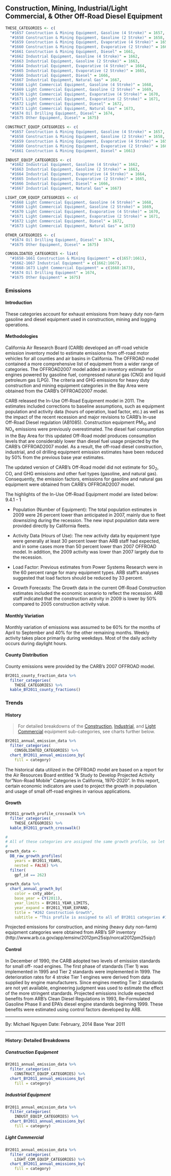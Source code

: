 ## Construction, Mining, Industrial/Light Commercial, & Other Off-Road Diesel Equipment {#mobile-offroad-diesel}

```r
THESE_CATEGORIES <- c(
  "#1657 Construction & Mining Equipment, Gasoline (4 Stroke)" = 1657,
  "#1658 Construction & Mining Equipment, Gasoline (2 Stroke)" = 1658,
  "#1659 Construction & Mining Equipment, Evaporative (4 Stroke)" = 1659,
  "#1660 Construction & Mining Equipment, Evaporative (2 Stroke)" = 1660,
  "#1661 Construction & Mining Equipment, Diesel" = 1661,
  "#1662 Industrial Equipment, Gasoline (4 Stroke)" = 1662,
  "#1663 Industrial Equipment, Gasoline (2 Stroke)" = 1663,
  "#1664 Industrial Equipment, Evaporative (4 Stroke)" = 1664,
  "#1665 Industrial Equipment, Evaporative (2 Stroke)" = 1665,
  "#1666 Industrial Equipment, Diesel" = 1666,
  "#1667 Industrial Equipment, Natural Gas" = 1667,
  "#1668 Light Commercial Equipment, Gasoline (4 Stroke)" = 1668,
  "#1669 Light Commercial Equipment, Gasoline (2 Stroke)" = 1669,
  "#1670 Light Commercial Equipment, Evaporative (4 Stroke)" = 1670,
  "#1671 Light Commercial Equipment, Evaporative (2 Stroke)" = 1671,
  "#1672 Light Commercial Equipment, Diesel" = 1672,
  "#1673 Light Commercial Equipment, Natural Gas" = 1673,
  "#1674 Oil Drilling Equipment, Diesel" = 1674,
  "#1675 Other Equipment, Diesel" = 1675)

CONSTRUCT_EQUIP_CATEGORIES <- c(
  "#1657 Construction & Mining Equipment, Gasoline (4 Stroke)" = 1657,
  "#1658 Construction & Mining Equipment, Gasoline (2 Stroke)" = 1658,
  "#1659 Construction & Mining Equipment, Evaporative (4 Stroke)" = 1659,
  "#1660 Construction & Mining Equipment, Evaporative (2 Stroke)" = 1660,
  "#1661 Construction & Mining Equipment, Diesel" = 1661)

INDUST_EQUIP_CATEGORIES <- c(
  "#1662 Industrial Equipment, Gasoline (4 Stroke)" = 1662,
  "#1663 Industrial Equipment, Gasoline (2 Stroke)" = 1663,
  "#1664 Industrial Equipment, Evaporative (4 Stroke)" = 1664,
  "#1665 Industrial Equipment, Evaporative (2 Stroke)" = 1665,
  "#1666 Industrial Equipment, Diesel" = 1666,
  "#1667 Industrial Equipment, Natural Gas" = 1667)

LIGHT_COM_EQUIP_CATEGORIES <- c(
  "#1668 Light Commercial Equipment, Gasoline (4 Stroke)" = 1668,
  "#1669 Light Commercial Equipment, Gasoline (2 Stroke)" = 1669,
  "#1670 Light Commercial Equipment, Evaporative (4 Stroke)" = 1670,
  "#1671 Light Commercial Equipment, Evaporative (2 Stroke)" = 1671,
  "#1672 Light Commercial Equipment, Diesel" = 1672,
  "#1673 Light Commercial Equipment, Natural Gas" = 1673)

OTHER_CATEGORIES <- c(
  "#1674 Oil Drilling Equipment, Diesel" = 1674,
  "#1675 Other Equipment, Diesel" = 1675)

CONSOLIDATED_CATEGORIES <- list(
  "#1658-1661 Construction & Mining Equipment" = c(1657:1661),
  "#1662-1667 Industrial Equipment" = c(1662:1667),
  "#1668-1673 Light Commercial Equipment" = c(1668:1673),
  "#1674 Oil Drilling Equipment" = 1674,
  "#1675 Other Equipment" = 1675)
```

### Emissions

#### Introduction {-}

These categories account for exhaust emissions from heavy duty non-farm gasoline and diesel equipment used in construction, mining and logging operations.

#### Methodologies {-}

California Air Research Board (CARB) developed an off-road vehicle emission inventory model to estimate emissions from off-road motor vehicles for all counties and air basins in California. The OFFROAD model contained a more comprehensive list of equipment from a wider range of categories. The OFFROAD2007 model added an inventory estimate for engines powered by gasoline fuel, compressed natural gas (CNG) and liquid petroleum gas (LPG).
The criteria and GHG emissions for heavy duty construction and mining equipment categories in the Bay Area were obtained from the CARB's OFFROAD2007 model.

CARB released the In-Use Off-Road Equipment model in 2011. The estimates included corrections to baseline assumptions, such as equipment population and activity data (hours of operation, load factor, etc.) as well as the impact of the recent recession and major revisions to CARB's In-use Off-Road Diesel regulation (AB1085). Construction equipment PM~10~ and NO~x~ emissions were previously overestimated. The diesel fuel consumption in the Bay Area for this updated Off-Road model produces consumption levels that are considerably lower than diesel fuel usage projected by the CARB's OFFROAD2007 model. As a result, the off-road diesel construction, industrial, and oil drilling equipment emission estimates have been reduced by 50% from the previous base year estimates.

The updated version of CARB's Off-Road model did not estimate for SO~2~, CO, and GHG emissions and other fuel types (gasoline, and natural gas). Consequently, the emission factors, emissions for gasoline and natural gas equipment were obtained from CARB's OFFROAD2007 model.

The highlights of the In-Use Off-Road Equipment model are listed below: 9.4.1 - 1

- Population (Number of Equipment): The total population estimates in 2009 were 26 percent lower than anticipated in 2007, mainly due to fleet downsizing during the recession. The new input population data were provided directly by California fleets.

- Activity Data (Hours of Use): The new activity data by equipment type were generally at least 30 percent lower than ARB staff had expected, and in some cases more than 50 percent lower than 2007 OFFROAD model. In addition, the 2009 activity was lower than 2007 largely due to the recession.

- Load Factor: Previous estimates from Power Systems Research were in the 60 percent range for many equipment types. ARB staff's analyses suggested that load factors should be reduced by 33 percent.

- Growth Forecasts: The Growth data in the current Off-Road Construction estimates included the economic scenario to reflect the recession. ARB staff indicated that the construction activity in 2009 is lower by 50% compared to 2005 construction activity value.

#### Monthly Variation {-}

Monthly variation of emissions was assumed to be 60% for the months of April to September and 40% for the other remaining months. Weekly activity takes place primarily during weekdays. Most of the daily activity occurs during daylight hours.

#### County Distribution {-}

County emissions were provided by the CARB's 2007 OFFROAD model.

```r
BY2011_county_fraction_data %>%
  filter_categories(
    THESE_CATEGORIES) %>%
  kable_BY2011_county_fractions()
```

### Trends

#### History {-}

> For detailed breakdowns of the [Construction](#mobile-offroad-diesel-construct-equip), [Industrial](#mobile-offroad-diesel-indust-equip), and [Light Commercial](#mobile-offroad-diesel-light-com-equip) equipment sub-categories, see charts further below.

```r
BY2011_annual_emission_data %>%
  filter_categories(
    CONSOLIDATED_CATEGORIES) %>%
  chart_BY2011_annual_emissions_by(
    fill = category) 
```

The historical data utilized in the OFFROAD model are based on a report for the Air Resources Board entitled "A Study to Develop Projected Activity for "Non-Road Mobile" Categories in California, 1970-2020". In this report, certain economic indicators are used to project the growth in population and usage of small off-road engines in various applications.

#### Growth {-}

```r
BY2011_growth_profile_crosswalk %>%
  filter_categories(
    THESE_CATEGORIES) %>%
  kable_BY2011_growth_crosswalk()
```

```r
#
# All of these categories are assigned the same growth profile, so let's just plot that.
#
growth_data <-
  DB_raw_growth_profiles(
    years = BY2011_YEARS, 
    nested = FALSE) %>%
  filter(
    gpf_id == 262)

growth_data %>%
  chart_annual_growth_by(
    color = cnty_abbr,
    base_year = CY(2011),
    year_limits = BY2011_YEAR_LIMITS,
    year_expand = BY2011_YEAR_EXPAND,
    title = "#262 Construction Growth",
    subtitle = "This profile is assigned to all of BY2011 categories #1657 through #1675.") 
```

Projected emissions for construction, and mining (heavy duty non-farm) equipment categories were obtained from ARB's SIP inventory (http://www.arb.ca.gov/app/emsinv/2012pm25sip/norcal2012pm25sip/)

#### Control {-}

In December of 1990, the CARB adopted two levels of emission standards for small off- road engines. The first phase of standards (Tier 1) was implemented in 1995 and Tier 2 standards were implemented in 1999. The deterioration rates for 4 stroke Tier 1 engines were derived from data supplied by engine manufacturers. Since engines meeting Tier 2 standards are not yet available, engineering judgment was used to estimate the effect of the more stringent standards.
Projected emissions include expected benefits from ARB's Clean Diesel Regulations in 1993, Re-Formulated Gasoline Phase II and EPA's diesel engine standards beginning 1999. These benefits were estimated using control factors developed by ARB.

***

By: Michael Nguyen 
Date: February, 2014 
Base Year 2011

***

#### History: Detailed Breakdowns {-}

##### Construction Equipment {- #mobile-offroad-diesel-construct-equip}

```r
BY2011_annual_emission_data %>%
  filter_categories(
    CONSTRUCT_EQUIP_CATEGORIES) %>%
  chart_BY2011_annual_emissions_by(
    fill = category) 
```

##### Industrial Equipment {- #mobile-offroad-diesel-indust-equip}

```r
BY2011_annual_emission_data %>%
  filter_categories(
    INDUST_EQUIP_CATEGORIES) %>%
  chart_BY2011_annual_emissions_by(
    fill = category) 
```

##### Light Commercial {- #mobile-offroad-diesel-light-com-equip}

```r
BY2011_annual_emission_data %>%
  filter_categories(
    LIGHT_COM_EQUIP_CATEGORIES) %>%
  chart_BY2011_annual_emissions_by(
    fill = category) 
```
